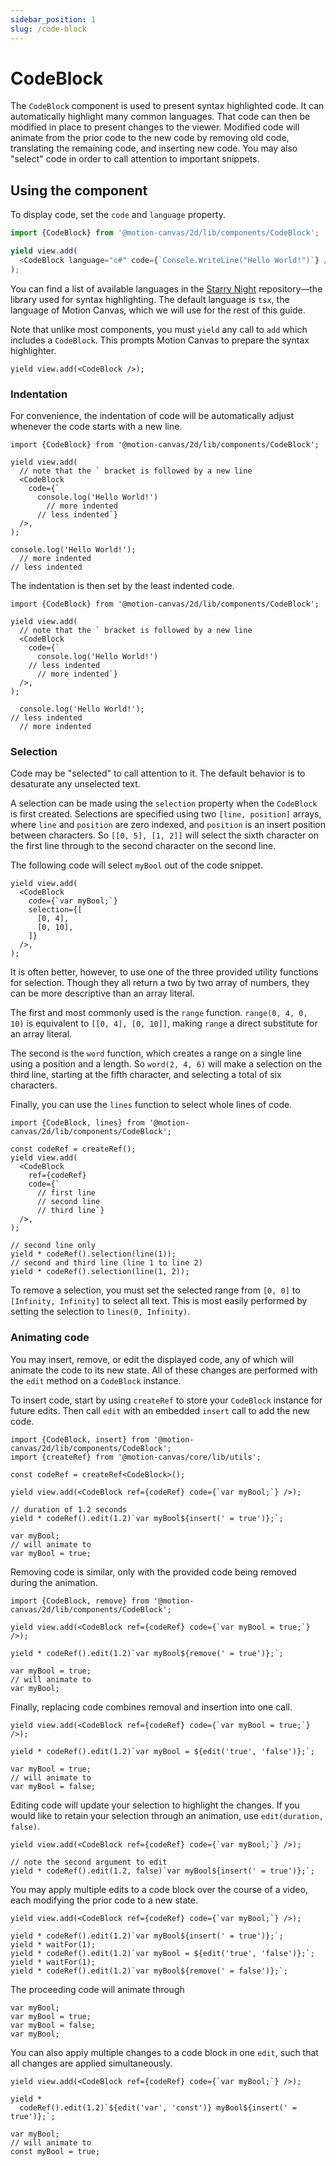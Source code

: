 ```yaml
---
sidebar_position: 1
slug: /code-block
---
```



# CodeBlock

<AnimationPlayer banner name="code-block" />

The `CodeBlock` component is used to present syntax highlighted code. It can
automatically highlight many common languages. That code can then be modified in
place to present changes to the viewer. Modified code will animate from the
prior code to the new code by removing old code, translating the remaining code,
and inserting new code. You may also "select" code in order to call attention to
important snippets.

## Using the component

To display code, set the `code` and `language` property.

```ts
import {CodeBlock} from '@motion-canvas/2d/lib/components/CodeBlock';

yield view.add(
  <CodeBlock language="c#" code={`Console.WriteLine("Hello World!")`} />,
);
```

You can find a list of available languages in the [Starry Night][languages]
repository—the library used for syntax highlighting. The default language is
`tsx`, the language of Motion Canvas, which we will use for the rest of this
guide.

Note that unlike most components, you must `yield` any call to `add` which
includes a `CodeBlock`. This prompts Motion Canvas to prepare the syntax
highlighter.

```tsx
yield view.add(<CodeBlock />);
```

### Indentation

For convenience, the indentation of code will be automatically adjust whenever
the code starts with a new line.

```tsx
import {CodeBlock} from '@motion-canvas/2d/lib/components/CodeBlock';

yield view.add(
  // note that the ` bracket is followed by a new line
  <CodeBlock
    code={`
      console.log('Hello World!')
        // more indented
      // less indented`}
  />,
);
```

<!-- prettier-ignore -->
```tsx
console.log('Hello World!');
  // more indented
// less indented
```

The indentation is then set by the least indented code.

```tsx
import {CodeBlock} from '@motion-canvas/2d/lib/components/CodeBlock';

yield view.add(
  // note that the ` bracket is followed by a new line
  <CodeBlock
    code={`
      console.log('Hello World!')
    // less indented
      // more indented`}
  />,
);
```

<!-- prettier-ignore -->
```tsx
  console.log('Hello World!');
// less indented
  // more indented
```

### Selection

Code may be "selected" to call attention to it. The default behavior is to
desaturate any unselected text.

A selection can be made using the `selection` property when the `CodeBlock` is
first created. Selections are specified using two `[line, position]` arrays,
where `line` and `position` are zero indexed, and `position` is an insert
position between characters. So `[[0, 5], [1, 2]]` will select the sixth
character on the first line through to the second character on the second line.

The following code will select `myBool` out of the code snippet.

```tsx
yield view.add(
  <CodeBlock
    code={`var myBool;`}
    selection={[
      [0, 4],
      [0, 10],
    ]}
  />,
);
```

It is often better, however, to use one of the three provided utility functions
for selection. Though they all return a two by two array of numbers, they can be
more descriptive than an array literal.

The first and most commonly used is the `range` function. `range(0, 4, 0, 10)`
is equivalent to `[[0, 4], [0, 10]]`, making `range` a direct substitute for an
array literal.

The second is the `word` function, which creates a range on a single line using
a position and a length. So `word(2, 4, 6)` will make a selection on the third
line, starting at the fifth character, and selecting a total of six characters.

Finally, you can use the `lines` function to select whole lines of code.

```tsx
import {CodeBlock, lines} from '@motion-canvas/2d/lib/components/CodeBlock';

const codeRef = createRef();
yield view.add(
  <CodeBlock
    ref={codeRef}
    code={`
      // first line
      // second line
      // third line`}
  />,
);

// second line only
yield * codeRef().selection(line(1));
// second and third line (line 1 to line 2)
yield * codeRef().selection(line(1, 2));
```

To remove a selection, you must set the selected range from `[0, 0]` to
`[Infinity, Infinity]` to select all text. This is most easily performed by
setting the selection to `lines(0, Infinity)`.

### Animating code

You may insert, remove, or edit the displayed code, any of which will animate
the code to its new state. All of these changes are performed with the `edit`
method on a `CodeBlock` instance.

To insert code, start by using `createRef` to store your `CodeBlock` instance
for future edits. Then call `edit` with an embedded `insert` call to add the new
code.

```tsx
import {CodeBlock, insert} from '@motion-canvas/2d/lib/components/CodeBlock';
import {createRef} from '@motion-canvas/core/lib/utils';

const codeRef = createRef<CodeBlock>();

yield view.add(<CodeBlock ref={codeRef} code={`var myBool;`} />);

// duration of 1.2 seconds
yield * codeRef().edit(1.2)`var myBool${insert(' = true')};`;
```

```tsx
var myBool;
// will animate to
var myBool = true;
```

Removing code is similar, only with the provided code being removed during the
animation.

```tsx
import {CodeBlock, remove} from '@motion-canvas/2d/lib/components/CodeBlock';

yield view.add(<CodeBlock ref={codeRef} code={`var myBool = true;`} />);

yield * codeRef().edit(1.2)`var myBool${remove(' = true')};`;
```

```tsx
var myBool = true;
// will animate to
var myBool;
```

Finally, replacing code combines removal and insertion into one call.

```tsx
yield view.add(<CodeBlock ref={codeRef} code={`var myBool = true;`} />);

yield * codeRef().edit(1.2)`var myBool = ${edit('true', 'false')};`;
```

```tsx
var myBool = true;
// will animate to
var myBool = false;
```

Editing code will update your selection to highlight the changes. If you would
like to retain your selection through an animation, use `edit(duration, false)`.

```tsx
yield view.add(<CodeBlock ref={codeRef} code={`var myBool;`} />);

// note the second argument to edit
yield * codeRef().edit(1.2, false)`var myBool${insert(' = true')};`;
```

You may apply multiple edits to a code block over the course of a video, each
modifying the prior code to a new state.

```tsx
yield view.add(<CodeBlock ref={codeRef} code={`var myBool;`} />);

yield * codeRef().edit(1.2)`var myBool${insert(' = true')};`;
yield * waitFor(1);
yield * codeRef().edit(1.2)`var myBool = ${edit('true', 'false')};`;
yield * waitFor(1);
yield * codeRef().edit(1.2)`var myBool${remove(' = false')};`;
```

The proceeding code will animate through

```tsx
var myBool;
var myBool = true;
var myBool = false;
var myBool;
```

You can also apply multiple changes to a code block in one `edit`, such that all
changes are applied simultaneously.

```tsx
yield view.add(<CodeBlock ref={codeRef} code={`var myBool;`} />);

yield *
  codeRef().edit(1.2)`${edit('var', 'const')} myBool${insert(' = true')};`;
```

```tsx
var myBool;
// will animate to
const myBool = true;
```

[languages]: https://github.com/wooorm/starry-night#languages
